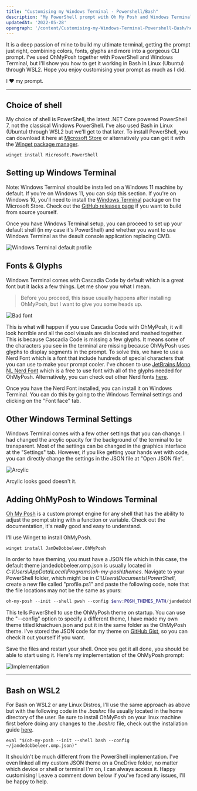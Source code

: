 ```yaml
---
title: "Customising my Windows Terminal - Powershell/Bash"
description: "My PowerShell prompt with Oh My Posh and Windows Terminal"
updatedAt: '2022-05-28'
opengraph: '/content/Customising-my-Windows-Terminal-Powershell-Bash/head.png'
---
```


It is a deep passion of mine to build my ultimate terminal, getting the prompt just right, combining colors, fonts, glyphs and more into a gorgeous CLI prompt. I've used OhMyPosh together with PowerShell and Windows Terminal, but I'll show you how to get it working in Bash in Linux (Ubuntu) through WSL2. Hope you enjoy customising your prompt as much as I did.

I ❤ my prompt.

----

## Choice of shell
My choice of shell is PowerShell, the latest .NET Core powered PowerShell 7, not the classical Windows PowerShell. I've also used Bash in Linux (Ubuntu) through WSL2 but we'll get to that later. To install PowerShell, you can download it here at [Microsoft Store](https://www.microsoft.com/en-us/p/powershell/9mz1snwt0n5d?cid=msft_web_chart&activetab=pivot:overviewtab) or alternatively you can get it with the [Winget package manager](https://docs.microsoft.com/en-us/powershell/scripting/install/installing-powershell-on-windows?view=powershell-7.2#install-powershell-using-winget).

```ShellSession
winget install Microsoft.PowerShell
```

## Setting up Windows Terminal
Note: Windows Terminal should be installed on a Windows 11 machine by default. If you're on Windows 11, you can skip this section. If you're on Windows 10, you'll need to install the [Windows Terminal](https://www.microsoft.com/store/productId/9N0DX20HK701) package on the Microsoft Store. Check out the [GitHub releases page](https://github.com/microsoft/terminal/releases) if you want to build from source yourself.

Once you have Windows Terminal setup, you can proceed to set up your default shell (in my case it's PowerShell) and whether you want to use Windows Terminal as the deault console application replacing CMD.

![Windows Terminal default profile](/content/Customising-my-Windows-Terminal-Powershell-Bash/Windows-Terminal.png "Windows Terminal default profile")

## Fonts & Glyphs
Windows Terminal comes with Cascadia Code by default which is a great font but it lacks a few things. Let me show you what I mean.

> Before you proceed, this issue usually happens after installing OhMyPosh, but I want to give you some heads up.

![Bad font](/content/Customising-my-Windows-Terminal-Powershell-Bash/bad-font.png "Bad font")

This is what will happen if you use Cascadia Code with OhMyPosh, it will look horrible and all the cool visuals are dislocated and mashed together. This is because Cascadia Code is missing a few glyphs. It means some of the characters you see in the terminal are missing because OhMyPosh uses glyphs to display segments in the prompt. To solve this, we have to use a Nerd Font which is a font that include hundreds of special characters that you can use to make your prompt cooler. I've chosen to use [JetBrains Mono NL Nerd Font](https://www.jetbrains.com/lp/mono/) which is a free to use font with all of the glyphs needed for OhMyPosh. Alternatively, you can check out other Nerd fonts [here](https://www.nerdfonts.com/).

Once you have the Nerd Font installed, you can install it on Windows Terminal. You can do this by going to the Windows Terminal settings and clicking on the "Font face" tab.

## Other Windows Terminal Settings
Windows Terminal comes with a few other settings that you can change. I had changed the arcylic opacity for the background of the terminal to be transparent. Most of the settings can be changed in the graphics interface at the "Settings" tab. However, if you like getting your hands wet with code, you can directly change the settings in the JSON file at "Open JSON file".

![Arcylic](/content/Customising-my-Windows-Terminal-Powershell-Bash/transparent.png "Arcylic")

Arcylic looks good doesn't it.

## Adding OhMyPosh to Windows Terminal
[Oh My Posh](https://ohmyposh.dev/docs/) is a custom prompt engine for any shell that has the ability to adjust the prompt string with a function or variable. Check out the documentation, it's really good and easy to understand.

I'll use Winget to install OhMyPosh.

```ShellSession
winget install JanDeDobbeleer.OhMyPosh
```

In order to have theming, you must have a JSON file which in this case, the default theme jandedobbeleer.omp.json is usually located in *C:\Users\AppData\Local\Programs\oh-my-posh\themes*. Navigate to your PowerShell folder, which might be in *C:\Users\Documents\PowerShell*, create a new file called "profile.ps1" and paste the following code, note that the file locations may not be the same as yours:

```PowerShell
oh-my-posh --init --shell pwsh --config $env:POSH_THEMES_PATH/jandedobbeleer.omp.json | Invoke-Expression
```

This tells PowerShell to use the OhMyPosh theme on startup. You can use the "--config" option to specify a different theme, I have made my own theme titled khaichuen.json and put it in the same folder as the OhMyPosh theme. I've stored the JSON code for my theme on [GitHub Gist](https://gist.github.com/yapkhaichuen/d3b95e75328d51d7bc65832b182058e9), so you can check it out yourself if you want.

Save the files and restart your shell. Once you get it all done, you should be able to start using it. Here's my implementation of the OhMyPosh prompt:

![Implementation](/content/Customising-my-Windows-Terminal-Powershell-Bash/implementation1.png "Implmentation")

----
## Bash on WSL2
For Bash on WSL2 or any Linux Distros, I'll use the same approach as above but with the following code in the *.bashrc* file usually located in the home directory of the user. Be sure to install OhMyPosh on your linux machine first before doing any changes to the *.bashrc* file, check out the installation guide [here](https://ohmyposh.dev/docs/linux).

```shell
eval "$(oh-my-posh --init --shell bash --config ~/jandedobbeleer.omp.json)"
```
It shouldn't be much different from the PowerShell implementation. I've even linked all my custom JSON theme on a OneDrive folder, no matter which device or shell or terminal I'm on, I can always access it. Happy customising! Leave a comment down below if you've faced any issues, I'll be happy to help.

